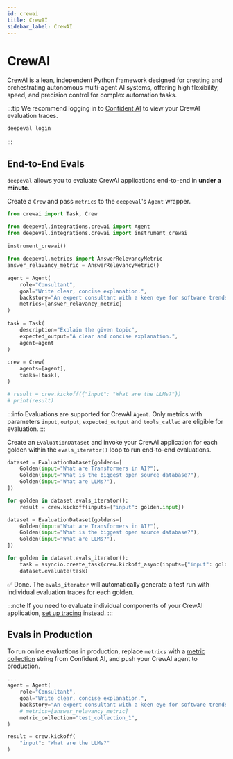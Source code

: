 ```yaml
---
id: crewai
title: CrewAI
sidebar_label: CrewAI
---
```



# CrewAI

[CrewAI](https://www.crewai.com/) is a lean, independent Python framework designed for creating and orchestrating autonomous multi-agent AI systems, offering high flexibility, speed, and precision control for complex automation tasks.

:::tip
We recommend logging in to [Confident AI](https://app.confident-ai.com) to view your CrewAI evaluation traces.

```bash
deepeval login
```

:::

## End-to-End Evals

`deepeval` allows you to evaluate CrewAI applications end-to-end in **under a minute**.

<Timeline>

<TimelineItem title="Configure CrewAI">

Create a `Crew` and pass `metrics` to the `deepeval`'s `Agent` wrapper.

```python title="main.py" showLineNumbers {8,9,15}
from crewai import Task, Crew

from deepeval.integrations.crewai import Agent
from deepeval.integrations.crewai import instrument_crewai
 
instrument_crewai()
 
from deepeval.metrics import AnswerRelevancyMetric
answer_relavancy_metric = AnswerRelevancyMetric()
 
agent = Agent(
    role="Consultant",
    goal="Write clear, concise explanation.",
    backstory="An expert consultant with a keen eye for software trends.",
    metrics=[answer_relavancy_metric]
)
 
task = Task(
    description="Explain the given topic",
    expected_output="A clear and concise explanation.",
    agent=agent
)
 
crew = Crew(
    agents=[agent],
    tasks=[task],
)

# result = crew.kickoff({"input": "What are the LLMs?"})
# print(result)
```

:::info
Evaluations are supported for CrewAI `Agent`. Only metrics with parameters `input`, `output`, `expected_output` and `tools_called` are eligible for evaluation.
:::

</TimelineItem>
<TimelineItem title="Run evaluations">

Create an `EvaluationDataset` and invoke your CrewAI application for each golden within the `evals_iterator()` loop to run end-to-end evaluations.

<Tabs groupId="crewai">
<TabItem value="synchronous" label="Synchronous">

```python title="main.py" showLineNumbers
dataset = EvaluationDataset(goldens=[
    Golden(input="What are Transformers in AI?"),
    Golden(input="What is the biggest open source database?"),
    Golden(input="What are LLMs?"),
])

for golden in dataset.evals_iterator():
    result = crew.kickoff(inputs={"input": golden.input})
```

</TabItem>
  <TabItem value="asynchronous" label="Asynchronous">

```python title="main.py" showLineNumbers
dataset = EvaluationDataset(goldens=[
    Golden(input="What are Transformers in AI?"),
    Golden(input="What is the biggest open source database?"),
    Golden(input="What are LLMs?"),
])

for golden in dataset.evals_iterator():
    task = asyncio.create_task(crew.kickoff_async(inputs={"input": golden.input}))
    dataset.evaluate(task)
```

</TabItem>
</Tabs>

✅ Done. The `evals_iterator` will automatically generate a test run with individual evaluation traces for each golden.

</TimelineItem>
<TimelineItem title="View on Confident AI (optional)">

<VideoDisplayer
  src="https://confident-docs.s3.us-east-1.amazonaws.com/end-to-end%3Acrewai-4k-no-zoom.mp4"
/>

</TimelineItem>

</Timeline>

:::note
If you need to evaluate individual components of your CrewAI application, [set up tracing](/docs/evaluation-llm-tracing) instead.
:::

## Evals in Production

To run online evaluations in production, replace `metrics` with a [metric collection](https://documentation.confident-ai.com/docs/llm-tracing/evaluations#online-evaluations) string from Confident AI, and push your CrewAI agent to production.

```python filename="main.py" showLineNumbers
...
agent = Agent(
    role="Consultant",
    goal="Write clear, concise explanation.",
    backstory="An expert consultant with a keen eye for software trends.",
    # metrics=[answer_relavancy_metric]
    metric_collection="test_collection_1",
)

result = crew.kickoff(
    "input": "What are the LLMs?"
)
```